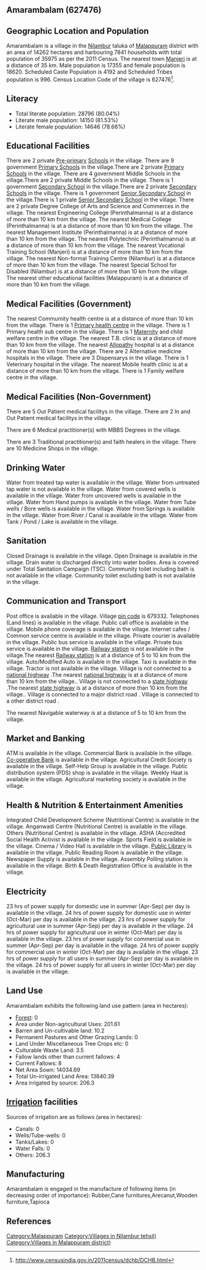 {{Infobox settlement
| name=Amarambalam
| native_name=
| native_name_lang=
| other_name=
| nickname=
| settlement_type=Village
| image_skyline=
| image_alt=
| image_caption=
| pushpin_map=India Kerala
| pushpin_label_position=right
| pushpin_map_alt=
| pushpin_map_caption=Location in Kerala, India
| latd=
| latm=
| lats=
| latNS=
| longd=
| longm=
| longs=
| longEW=
| coordinates_display=inline,title
| subdivision_type=Country
| subdivision_name={{flag|India}}
| subdivision_type1=[[States and territories of India|State]]
| subdivision_name1=Kerala 
| subdivision_type2=[[List of districts of India|District]]
| subdivision_name2=Malappuram
| subdivision_type3=Tahsil
| subdivision_name3=Nilambur
| website=
| established_title=<!-- Established -->
| established_date=
| founder=
| named_for=
| government_type=
| governing_body=
| unit_pref=Metric=
| area_footnotes=
| area_rank=
| area_total_km2=142.62
| elevation_footnotes=
| elevation_m=
| population_total=35975
| population_as_of=2011
| population_rank=
| population_density_km2=252
| population_demonym=
| population_footnotes=
| demographics_type1=Languages
| demographics1_title1=Official
| demographics1_info1=[[Malayalam language|Malayalam]]
| timezone1=[[Indian Standard Time|IST]]
| utc_offset1==+5:30
| postal_code_type=[[Postal Index Number|PIN]]
| postal_code=679332
| area_code_type=Telephone code
| area_code=
| registration_plate=
| blank1_name_sec1=Nearest city
| blank1_info_sec1=[[Manjeri]]
| blank2_name_sec1=[[Human sex ratio|Sex ratio]]
| blank2_info_sec1=1072 [[male|♂]]/[[female|♀]]
| blank3_name_sec1=Literacy
| blank3_info_sec1=80.04%
| blank1_name_sec2=[[2011 Census of India|2011 census]] code
| blank1_info_sec2=627476
| footnotes=
}}

== Amarambalam (627476) ==

== Geographic Location and Population ==

Amarambalam is a village in the [[Nilambur]] taluka of [[Malappuram]] district with an area of 14262 hectares and harbouring 7841 households with total population of 35975 as per the 2011 Census. The nearest town [[Manjeri]] is at a distance of 35 km. Male population is 17355 and female population is 18620. Scheduled Caste Population is 4192 and Scheduled Tribes population is 996. Census Location Code of the village is 627476<ref>http://www.censusindia.gov.in/2011census/dchb/DCHB.html</ref>.


== Literacy ==  
* Total literate population: 28796 (80.04%)
* Literate male population: 14150 (81.53%)
* Literate female population: 14646 (78.66%)


== Educational Facilities ==  
There are 2 private [[Pre-primary]] [[School]]s in the village.
There are 9 government [[Primary School]]s in the village.There are 2 private [[Primary School]]s in the village.
There are 4 government Middle Schools in the village.There are 2 private Middle Schools in the village.
There is 1 government [[Secondary School]] in the village.There are 2 private [[Secondary School]]s in the village.
There is 1 government [[Senior Secondary School]] in the village.There is 1 private [[Senior Secondary School]] in the village.
There are 2 private Degree College of Arts and Science and Commerces in the village.
The nearest Engineering College (Perinthalmanna) is at a distance of more than 10 km from the village.
The nearest Medical College (Perinthalmanna) is at a distance of more than 10 km from the village.
The nearest Management Institute (Perinthalmanna) is at a distance of more than 10 km from the village.
The nearest Polytechnic (Perinthalmanna) is at a distance of more than 10 km from the village.
The nearest Vocational Training School (Manjeri) is at a distance of more than 10 km from the village.
The nearest Non-formal Training Centre (Nilambur) is at a distance of more than 10 km from the village.
The nearest Special School for Disabled (Nilambur) is at a distance of more than 10 km from the village.
The nearest other educational facilities (Malappuram) is at a distance of more than 10 km from the village.


== Medical Facilities (Government) ==
The nearest Commumity health centre is at a distance of more than 10 km from the village.
There is 1 [[Primary health centre]] in the village.
There is 1 Primary health sub centre in the village.
There is 1 [[Maternity]] and child welfare centre in the village.
The nearest T.B. clinic is at a distance of more than 10 km from the village.
The nearest [[Allopathy]] hospital is at a distance of more than 10 km from the village.
There are 2 Alternative medicine hospitals in the village.
There are 3 Dispensarys in the village.
There is 1 Veterinary hospital in the village.
The nearest Mobile health clinic is at a distance of more than 10 km from the village.
There is 1 Family welfare centre in the village.


== Medical Facilities (Non-Government) ==
There are 5 Out Patient medical facilitys in the village.
There are 2 In and Out Patient medical facilitys in the village.

There are 6 Medical practitioner(s) with MBBS Degrees in the village.


There are 3 Traditional practitioner(s) and faith healers in the village.
There are 10 Medicine Shops in the village.



== Drinking Water ==
Water from treated tap water is available in the village.
Water from untreated tap water is not available in the village.
Water from covered wells is available in the village.
Water from uncovered wells is available in the village.
Water from Hand pumps is available in the village.
Water from Tube wells / Bore wells is available in the village.
Water from Springs is available in the village.
Water from River / Canal is available in the village.
Water from Tank / Pond / Lake is available in the village.


== Sanitation ==
Closed Drainage is available in the village.
Open Drainage is available in the village.
Drain water is discharged directly into water bodies.
Area is covered under Total Sanitation Campaign (TSC).
Community toilet including bath is not available in the village.
Community toilet excluding bath is not available in the village.


== Communication and Transport ==
Post office is available in the village.
Village [[pin code]] is 679332.
Telephones (Land lines) is available in the village.
Public call office is available in the village.
Mobile phone coverage is available in the village.
Internet cafes / Common service centre is available in the village.
Private courier is available in the village.
Public bus service is available in the village.
Private bus service is available in the village.
[[Railway station]] is not available in the village.The nearest [[Railway station]] is at a distance of 5 to 10 km from the village.
Auto/Modified Auto is available in the village.
Taxi is available in the village.
Tractor is not available in the village.
Village is not connected to a [[national highway]] .The nearest [[national highway]] is at a distance of more than 10 km from the village..
Village is not connected to a [[state highway]] .The nearest [[state highway]] is at a distance of more than 10 km from the village..
Village is connected to a major district road    .
Village is connected to a other district road  .



The nearest Navigable waterway is at a distance of 5 to 10 km from the village.



== Market and Banking ==
ATM is available in the village.
Commercial Bank is available in the village.
[[Co-operative Bank]] is available in the village.
Agricultural Credit Society is available in the village.
Self-Help Group is available in the village.
Public distribution system (PDS) shop is available in the village.
Weekly Haat is available in the village.
Agricultural marketing society is available in the village.


== Health & Nutrition & Entertainment Amenities ==
Integrated Child Development Scheme (Nutritional Centre) is available in the village.
Anganwadi Centre (Nutritional Centre) is available in the village.
Others (Nutritional Centre) is available in the village.
ASHA (Accredited Social Health Activist is available in the village.
Sports Field is available in the village.
Cinema / Video Hall is available in the village.
[[Public Library]] is available in the village.
Public Reading Room is available in the village.
Newspaper Supply is available in the village.
Assembly Polling station is available in the village.
Birth & Death Registration Office is available in the village.


== Electricity ==
23 hrs of power supply for domestic use in summer (Apr-Sep) per day is available in the village.
24 hrs of power supply for domestic use in winter (Oct-Mar) per day is available in the village.
23 hrs of power supply for agricultural use in summer (Apr-Sep) per day is available in the village.
24 hrs of power supply for agricultural use in winter (Oct-Mar) per day is available in the village.
23 hrs of power supply for commercial use in summer (Apr-Sep) per day is available in the village.
24 hrs of power supply for commercial use in winter (Oct-Mar) per day is available in the village.
23 hrs of power supply for all users in summer (Apr-Sep) per day is available in the village.
24 hrs of power supply for all users in winter (Oct-Mar) per day is available in the village.


== Land Use ==
Amarambalam exhibits the following land use pattern (area in hectares):
* [[Forest]]: 0
* Area under Non-agricultural Uses: 201.61
* Barren and Un-cultivable land: 10.2
* Permanent Pastures and Other Grazing Lands: 0
* Land Under Miscellaneous Tree Crops etc: 0
* Culturable Waste Land: 3.5
* Fallow lands other than current fallows: 4
* Current Fallows: 8
* Net Area Sown: 14034.69
* Total Un-irrigated Land Area: 13840.39
* Area irrigated by source: 206.3


== [[Irrigation]] facilities ==
Sources of irrigation are as follows (area in hectares):
* Canals: 0
* Wells/Tube-wells: 0
* Tanks/Lakes: 0
* Water Falls: 0
* Others: 206.3


== Manufacturing ==
Amarambalam is engaged in the manufacture of following items (in decreasing order of importance): Rubber,Cane furnitures,Arecanut,Wooden furniture,Tapioca


[[Category:Malappuram]]
[[Category:Villages in Nilambur tehsil)]]
[[Category:Villages in Malappuram district)]]


== References ==
{{Reflist}}


